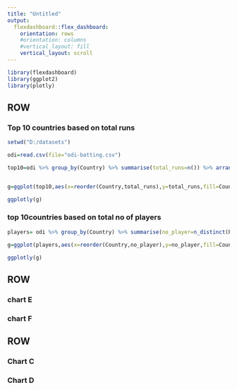 ---
title: "Untitled"
output: 
  flexdashboard::flex_dashboard:
    orientation: rows
    #orientation: columns
    #vertical_layout: fill
    vertical_layout: scroll
---

```{r setup, include=FALSE}
library(flexdashboard)
library(ggplot2)
library(plotly)
```

ROW
-----------------------------------------------------------------------

### Top 10 countries based on total runs
```{r}
setwd("D:/datasets")

odi=read.csv(file="odi-batting.csv")

top10=odi %>% group_by(Country) %>% summarise(total_runs=n()) %>% arrange(-total_runs) %>% head(10)


g=ggplot(top10,aes(x=reorder(Country,total_runs),y=total_runs,fill=Country)) + geom_bar(stat='identity')

ggplotly(g)
```

### top 10countries based on total no of players
```{r}
players= odi %>% group_by(Country) %>% summarise(no_player=n_distinct(Player)) %>% arrange(-no_player) %>% head(10)

g=ggplot(players,aes(x=reorder(Country,no_player),y=no_player,fill=Country))+ geom_bar(stat='identity')

ggplotly(g)
```

ROW
-----------------------------------------------------------
### chart E

### chart F

ROW
-----------------------------------------------------------------------

### Chart C

### Chart D



